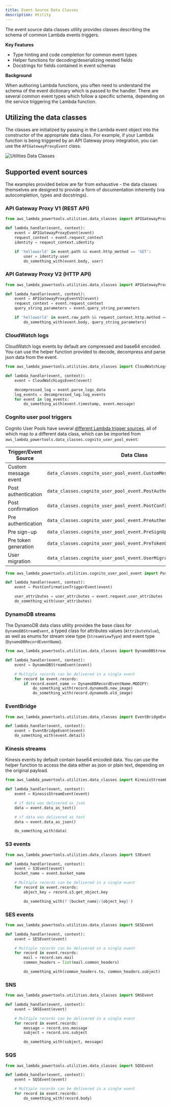 ```yaml
---
title: Event Source Data Classes
description: Utility
---
```



The event source data classes utility provides classes describing the schema of common Lambda events triggers.

**Key Features**

* Type hinting and code completion for common event types
* Helper functions for decoding/deserializing nested fields
* Docstrings for fields contained in event schemas

**Background**

When authoring Lambda functions, you often need to understand the schema of the event dictionary which is passed to the
handler. There are several common event types which follow a specific schema, depending on the service triggering the
Lambda function.


## Utilizing the data classes

The classes are initialized by passing in the Lambda event object into the constructor of the appropriate data class.
For example, if your Lambda function is being triggered by an API Gateway proxy integration, you can use the
`APIGatewayProxyEvent` class.

![Utilities Data Classes](../media/utilities_data_classes.png)


## Supported event sources
<Note type="info">
    The examples provided below are far from exhaustive - the data classes themselves are designed to provide a form of
    documentation inherently (via autocompletion, types and docstrings).
</Note>


### API Gateway Proxy V1 (REST API)
```python:title=lambda_app.py
from aws_lambda_powertools.utilities.data_classes import APIGatewayProxyEvent

def lambda_handler(event, context):
    event = APIGatewayProxyEvent(event)
    request_context = event.request_context
    identity = request_context.identity

    if 'helloworld' in event.path && event.http_method == 'GET':
        user = identity.user
        do_something_with(event.body, user)
```

### API Gateway Proxy V2 (HTTP API)
```python:title=lambda_app.py
from aws_lambda_powertools.utilities.data_classes import APIGatewayProxyEventV2

def lambda_handler(event, context):
    event = APIGatewayProxyEventV2(event)
    request_context = event.request_context
    query_string_parameters = event.query_string_parameters

    if 'helloworld' in event.raw_path && request_context.http.method == 'POST':
        do_something_with(event.body, query_string_parameters)
```

### CloudWatch logs
CloudWatch logs events by default are compressed and base64 encoded. You can use the helper function provided to decode,
decompress and parse json data from the event.

```python:title=lambda_app.py
from aws_lambda_powertools.utilities.data_classes import CloudWatchLogsEvent

def lambda_handler(event, context):
    event = CloudWatchLogsEvent(event)

    decompressed_log = event.parse_logs_data
    log_events = decompressed_log.log_events
    for event in log_events:
        do_something_with(event.timestamp, event.message)
```

### Cognito user pool triggers
Cognito User Pools have several [different Lambda trigger sources](https://docs.aws.amazon.com/cognito/latest/developerguide/cognito-user-identity-pools-working-with-aws-lambda-triggers.html#cognito-user-identity-pools-working-with-aws-lambda-trigger-sources), all of which map to a different data class, which
can be imported from `aws_lambda_powertools.data_classes.cognito_user_pool_event`:

Trigger/Event Source | Data Class
------------------------------------------------- | -------------------------------------------------
Custom message event | `data_classes.cognito_user_pool_event.CustomMessageTriggerEvent`
Post authentication | `data_classes.cognito_user_pool_event.PostAuthenticationTriggerEvent`
Post confirmation | `data_classes.cognito_user_pool_event.PostConfirmationTriggerEvent`
Pre authentication | `data_classes.cognito_user_pool_event.PreAuthenticationTriggerEvent`
Pre sign-up | `data_classes.cognito_user_pool_event.PreSignUpTriggerEvent`
Pre token generation | `data_classes.cognito_user_pool_event.PreTokenGenerationTriggerEvent`
User migration | `data_classes.cognito_user_pool_event.UserMigrationTriggerEvent`

```python:title=lambda_app.py
from aws_lambda_powertools.utilities.cognito_user_pool_event import PostConfirmationTriggerEvent

def lambda_handler(event, context):
    event = PostConfirmationTriggerEvent(event)

    user_attributes = user_attributes = event.request.user_attributes
    do_something_with(user_attributes)
```

### DynamoDB streams
The DynamoDB data class utility provides the base class for `DynamoDBStreamEvent`, a typed class for
attributes values (`AttributeValue`), as well as enums for stream view type (`StreamViewType`) and event type
(`DynamoDBRecordEventName`).

```python:title=lambda_app.py
from aws_lambda_powertools.utilities.data_classes import DynamoDBStreamEvent, DynamoDBRecordEventName

def lambda_handler(event, context):
    event = DynamoDBStreamEvent(event)

    # Multiple records can be delivered in a single event
    for record in event.records:
        if record.event_name == DynamoDBRecordEventName.MODIFY:
            do_something_with(record.dynamodb.new_image)
            do_something_with(record.dynamodb.old_image)
```

### EventBridge
```python:title=lambda_app.py
from aws_lambda_powertools.utilities.data_classes import EventBridgeEvent

def lambda_handler(event, context):
    event = EventBridgeEvent(event)
    do_something_with(event.detail)

```

### Kinesis streams
Kinesis events by default contain base64 encoded data. You can use the helper function to access the data either as json
or plain text, depending on the original payload.
```python:title=lambda_app.py
from aws_lambda_powertools.utilities.data_classes import KinesisStreamEvent

def lambda_handler(event, context):
    event = KinesisStreamEvent(event)

    # if data was delivered as json
    data = event.data_as_text()

    # if data was delivered as text
    data = event.data_as_json()

    do_something_with(data)

```

### S3 events
```python:title=lambda_app.py
from aws_lambda_powertools.utilities.data_classes import S3Event

def lambda_handler(event, context):
    event = S3Event(event)
    bucket_name = event.bucket_name

    # Multiple records can be delivered in a single event
    for record in event.records:
        object_key = record.s3.get_object.key

        do_something_with(f'{bucket_name}/{object_key}')

```

### SES events
```python:title=lambda_app.py
from aws_lambda_powertools.utilities.data_classes import SESEvent

def lambda_handler(event, context):
    event = SESEvent(event)

    # Multiple records can be delivered in a single event
    for record in event.records:
        mail = record.ses.mail
        common_headers = list(mail.common_headers)

        do_something_with(common_headers.to, common_headers.subject)

```

### SNS
```python:title=lambda_app.py
from aws_lambda_powertools.utilities.data_classes import SNSEvent

def lambda_handler(event, context):
    event = SNSEvent(event)

    # Multiple records can be delivered in a single event
    for record in event.records:
        message = record.sns.message
        subject = record.sns.subject

        do_something_with(subject, message)
```

### SQS
```python:title=lambda_app.py
from aws_lambda_powertools.utilities.data_classes import SQSEvent

def lambda_handler(event, context):
    event = SQSEvent(event)

    # Multiple records can be delivered in a single event
    for record in event.records:
        do_something_with(record.body)
```
